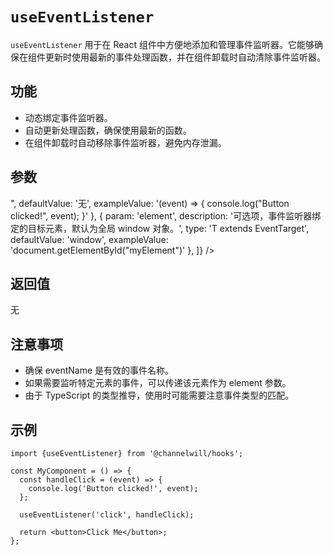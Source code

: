 
<Meta title="DOM Hooks/useEventListener" />

# `useEventListener`

`useEventListener` 用于在 React 组件中方便地添加和管理事件监听器。它能够确保在组件更新时使用最新的事件处理函数，并在组件卸载时自动清除事件监听器。


## 功能
- 动态绑定事件监听器。
- 自动更新处理函数，确保使用最新的函数。
- 在组件卸载时自动移除事件监听器，避免内存泄漏。

## 参数
<Table parameters={[
    {
        param: 'eventName',
        description: '要监听的事件名称，例如 "click"、"scroll" 等。',
        type: 'string',
        defaultValue: '无',
        exampleValue: '"click"'
    },
    {
        param: 'handler',
        description: '事件处理函数，接收事件对象作为参数。',
        type: "EventHandler<E>",
        defaultValue: '无',
        exampleValue: '(event) => { console.log("Button clicked!", event); }'
    },
    {
        param: 'element',
        description: '可选项，事件监听器绑定的目标元素，默认为全局 window 对象。',
        type: 'T extends EventTarget',
        defaultValue: 'window',
        exampleValue: 'document.getElementById("myElement")'
    },
]} />

## 返回值
无

## 注意事项
- 确保 eventName 是有效的事件名称。
- 如果需要监听特定元素的事件，可以传递该元素作为 element 参数。
- 由于 TypeScript 的类型推导，使用时可能需要注意事件类型的匹配。

## 示例
```tsx
import {useEventListener} from '@channelwill/hooks';

const MyComponent = () => {
  const handleClick = (event) => {
    console.log('Button clicked!', event);
  };

  useEventListener('click', handleClick);

  return <button>Click Me</button>;
};
```